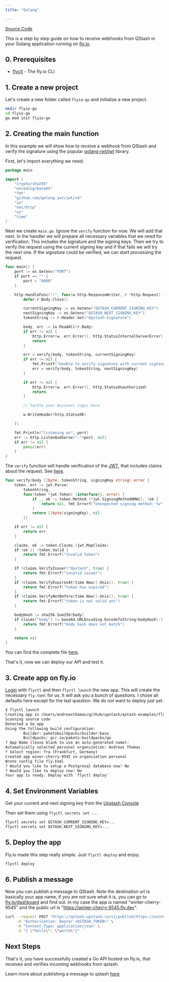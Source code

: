 ```yaml
---
title: "Golang"

---
```


[Source Code](https://github.com/upstash/qstash-examples/tree/main/fly.io/go)

This is a step by step guide on how to receive webhooks from QStash in your
Golang application running on [fly.io](https://fly.io).

## 0. Prerequisites

- [flyctl](https://fly.io/docs/getting-started/installing-flyctl/) - The fly.io
  CLI

## 1. Create a new project

Let's create a new folder called `flyio-go` and initialize a new project.

```bash
mkdir flyio-go
cd flyio-go
go mod init flyio-go
```

## 2. Creating the main function

In this example we will show how to receive a webhook from QStash and verify the
signature using the popular [golang-jwt/jwt](https://github.com/golang-jwt/jwt)
library.

First, let's import everything we need:

```go
package main

import (
	"crypto/sha256"
	"encoding/base64"
	"fmt"
	"github.com/golang-jwt/jwt/v4"
	"io"
	"net/http"
	"os"
	"time"
)
```

Next we create `main.go`. Ignore the `verify` function for now. We will add that
next. In the handler we will prepare all necessary variables that we need for
verification. This includes the signature and the signing keys. Then we try to
verify the request using the current signing key and if that fails we will try
the next one. If the signature could be verified, we can start processing the
request.

```go
func main() {
	port := os.Getenv("PORT")
	if port == "" {
		port = "8080"
	}

	http.HandleFunc("/", func(w http.ResponseWriter, r *http.Request) {
		defer r.Body.Close()

		currentSigningKey := os.Getenv("QSTASH_CURRENT_SIGNING_KEY")
		nextSigningKey := os.Getenv("QSTASH_NEXT_SIGNING_KEY")
		tokenString := r.Header.Get("Upstash-Signature")

		body, err := io.ReadAll(r.Body)
		if err != nil {
			http.Error(w, err.Error(), http.StatusInternalServerError)
			return
		}

		err = verify(body, tokenString, currentSigningKey)
		if err != nil {
			fmt.Printf("Unable to verify signature with current signing key: %v", err)
			err = verify(body, tokenString, nextSigningKey)
		}

		if err != nil {
			http.Error(w, err.Error(), http.StatusUnauthorized)
			return
		}

		// handle your business logic here

		w.WriteHeader(http.StatusOK)

	})

	fmt.Println("listening on", port)
	err := http.ListenAndServe(":"+port, nil)
	if err != nil {
		panic(err)
	}
}
```

The `verify` function will handle verification of the [JWT](https://jwt.io),
that includes claims about the request. See
[here](/qstash/features/security#claims).

```go
func verify(body []byte, tokenString, signingKey string) error {
	token, err := jwt.Parse(
		tokenString,
		func(token *jwt.Token) (interface{}, error) {
			if _, ok := token.Method.(*jwt.SigningMethodHMAC); !ok {
				return nil, fmt.Errorf("Unexpected signing method: %v", token.Header["alg"])
			}
			return []byte(signingKey), nil
		})

	if err != nil {
		return err
	}

	claims, ok := token.Claims.(jwt.MapClaims)
	if !ok || !token.Valid {
		return fmt.Errorf("Invalid token")
	}

	if !claims.VerifyIssuer("Upstash", true) {
		return fmt.Errorf("invalid issuer")
	}
	if !claims.VerifyExpiresAt(time.Now().Unix(), true) {
		return fmt.Errorf("token has expired")
	}
	if !claims.VerifyNotBefore(time.Now().Unix(), true) {
		return fmt.Errorf("token is not valid yet")
	}

	bodyHash := sha256.Sum256(body)
	if claims["body"] != base64.URLEncoding.EncodeToString(bodyHash[:]) {
		return fmt.Errorf("body hash does not match")
	}

	return nil
}
```

You can find the complete file
[here](https://github.com/upstash/qstash-examples/blob/main/fly.io/go/main.go).

That's it, now we can deploy our API and test it.

## 3. Create app on fly.io

[Login](https://fly.io/docs/getting-started/log-in-to-fly/) with `flyctl` and
then `flyctl launch` the new app. This will create the necessary `fly.toml` for
us. It will ask you a bunch of questions. I chose all defaults here except for
the last question. We do not want to deploy just yet.

```bash
$ flyctl launch
Creating app in /Users/andreasthomas/github/upstash/qstash-examples/fly.io/go
Scanning source code
Detected a Go app
Using the following build configuration:
        Builder: paketobuildpacks/builder:base
        Buildpacks: gcr.io/paketo-buildpacks/go
? App Name (leave blank to use an auto-generated name): 
Automatically selected personal organization: Andreas Thomas
? Select region: fra (Frankfurt, Germany)
Created app winer-cherry-9545 in organization personal
Wrote config file fly.toml
? Would you like to setup a Postgresql database now? No
? Would you like to deploy now? No
Your app is ready. Deploy with `flyctl deploy`
```

## 4. Set Environment Variables

Get your current and next signing key from the
[Upstash Console](https://console.upstash.com/qstash)

Then set them using `flyctl secrets set ...`

```bash
flyctl secrets set QSTASH_CURRENT_SIGNING_KEY=...
flyctl secrets set QSTASH_NEXT_SIGNING_KEY=...
```

## 5. Deploy the app

Fly.io made this step really simple. Just `flyctl deploy` and enjoy.

```bash
flyctl deploy
```

## 6. Publish a message

Now you can publish a message to QStash. Note the destination url is basically
your app name, if you are not sure what it is, you can go to
[fly.io/dashboard](https://fly.io/dashboard) and find out. In my case the app is
named "winter-cherry-9545" and the public url is
"https://winter-cherry-9545.fly.dev".

```bash
curl --request POST "https://qstash.upstash.io/v1/publish/https://winter-cherry-9545.fly.dev" \
     -H "Authorization: Bearer <QSTASH_TOKEN>" \
     -H "Content-Type: application/json" \
     -d "{ \"hello\": \"world\"}"
```

## Next Steps

That's it, you have successfully created a Go API hosted on fly.io, that
receives and verifies incoming webhooks from qstash.

Learn more about publishing a message to qstash [here](/qstash/howto/publishing)
